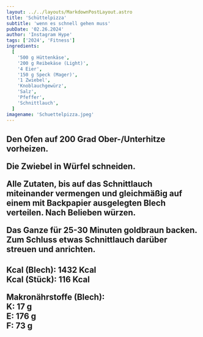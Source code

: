 ```yaml
---
layout: ../../layouts/MarkdownPostLayout.astro
title: 'Schüttelpizza'
subtitle: 'wenn es schnell gehen muss'
pubDate: '02.26.2024'
author: 'Instagram Hype'
tags: ['2024', 'Fitness']
ingredients:
  [
    '500 g Hüttenkäse',
    '200 g Reibekäse (Light)',
    '4 Eier',
    '150 g Speck (Mager)',
    '1 Zwiebel',
    'Knoblauchgewürz',
    'Salz',
    'Pfeffer',
    'Schnittlauch',
  ]
imagename: 'Schuettelpizza.jpeg'
---
```



<H2 text="Zubereitung" />

Den Ofen auf 200 Grad Ober-/Unterhitze vorheizen.

Die Zwiebel in Würfel schneiden.

Alle Zutaten, bis auf das Schnittlauch miteinander vermengen und gleichmäßig auf einem mit Backpapier ausgelegten Blech verteilen.
Nach Belieben würzen.

Das Ganze für 25-30 Minuten goldbraun backen.
Zum Schluss etwas Schnittlauch darüber streuen und anrichten.

<H2 text="Nährwerte" />

Kcal (Blech): 1432 Kcal\
Kcal (Stück): 116 Kcal

Makronährstoffe (Blech):\
K: 17 g\
E: 176 g\
F: 73 g
